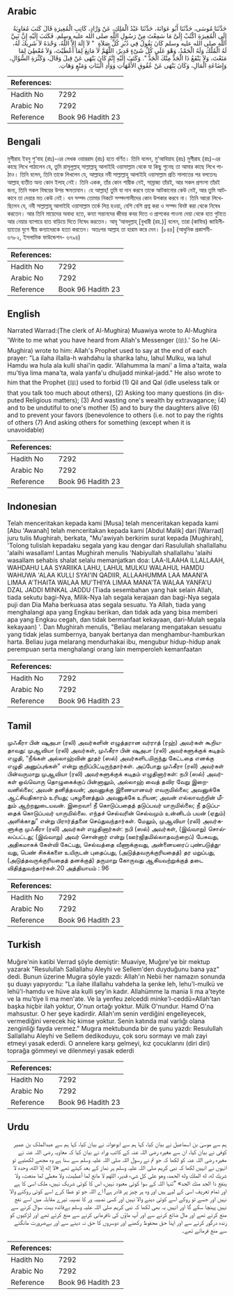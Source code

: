 ## Arabic


<div dir="rtl" lang="ar" style={{fontSize:'larger',backgroundColor:'#f8f9fa',padding:20}}>
حَدَّثَنَا مُوسَى، حَدَّثَنَا أَبُو عَوَانَةَ، حَدَّثَنَا عَبْدُ الْمَلِكِ، عَنْ وَرَّادٍ، كَاتِبِ الْمُغِيرَةِ قَالَ كَتَبَ مُعَاوِيَةُ إِلَى الْمُغِيرَةِ اكْتُبْ إِلَىَّ مَا سَمِعْتَ مِنْ رَسُولِ اللَّهِ صلى الله عليه وسلم‏.‏ فَكَتَبَ إِلَيْهِ إِنَّ نَبِيَّ اللَّهِ صلى الله عليه وسلم كَانَ يَقُولُ فِي دُبُرِ كُلِّ صَلاَةٍ ‏ "‏ لاَ إِلَهَ إِلاَّ اللَّهُ، وَحْدَهُ لاَ شَرِيكَ لَهُ، لَهُ الْمُلْكُ وَلَهُ الْحَمْدُ، وَهْوَ عَلَى كُلِّ شَىْءٍ قَدِيرٌ، اللَّهُمَّ لاَ مَانِعَ لِمَا أَعْطَيْتَ، وَلاَ مُعْطِيَ لِمَا مَنَعْتَ، وَلاَ يَنْفَعُ ذَا الْجَدِّ مِنْكَ الْجَدُّ ‏"‏‏.‏ وَكَتَبَ إِلَيْهِ إِنَّهُ كَانَ يَنْهَى عَنْ قِيلَ وَقَالَ، وَكَثْرَةِ السُّؤَالِ، وَإِضَاعَةِ الْمَالِ، وَكَانَ يَنْهَى عَنْ عُقُوقِ الأُمَّهَاتِ وَوَأْدِ الْبَنَاتِ وَمَنْعٍ وَهَاتِ‏.‏
</div>
<div style={{backgroundColor:'#f8f9fa',padding:20, marginBottom: 10}}><table> <thead> <tr> <th>References:</th> <th></th> </tr> </thead> <tbody><tr><td>Hadith No</td><td>7292</td></tr><tr><td>Arabic No</td><td>7292</td></tr><tr><td>Reference</td><td>Book 96 Hadith 23</td></tr></tbody></table></div>

## Bengali


<div dir="ltr" lang="bn" style={{fontSize:'larger',backgroundColor:'#f8f9fa',padding:20}}>
মুগীরাহ ইবনু শু‘বাহ (রাঃ)-এর লেখক ওয়াররাদ (রাঃ) হতে বর্ণিত। তিনি বলেন, মু‘আবিয়াহ (রাঃ) মুগীরাহ (রাঃ)-এর কাছে লিখে পাঠালেন যে, তুমি রাসূলুল্লাহ্ সাল্লাল্লাহু আলাইহি ওয়াসাল্লাম থেকে যা কিছু শুনেছ তা আমার কাছে লিখে পাঠাও। তিনি বলেন, তিনি তাকে লিখলেন যে, আল্লাহর নবী সাল্লাল্লাহু আলাইহি ওয়াসাল্লাম প্রতি সালাতের পর বলতেনঃ আল্লাহ্ ব্যতীত অন্য কোন ইলাহ্ নেই। তিনি একক, তাঁর কোন শারীক নেই, সাম্রাজ্য তাঁরই, আর সকল প্রশংসা তাঁরই জন্য, তিনি সকল বিষয়ের উপর ক্ষমতাবান। হে আল্লাহ্! তুমি যা দান করবে তাকে আটকানোর কেউ নেই, আর তুমি আটকাবে তা দেয়ার মত কেউ নেই। ধন সম্পদ তোমার নিকটে সম্পদশালীদের কোন উপকার করবে না। তিনি আরো লিখেছিলেন যে, নবী সাল্লাল্লাহু আলাইহি ওয়াসাল্লাম তর্কে লিপ্ত হওয়া, বেশি বেশি প্রশ্ন করা ও সম্পদ বিনষ্ট করা থেকে নিষেধ করতেন। আর তিনি মায়েদের অবাধ্য হতে, কন্যা সন্তানদের জীবন্ত কবর দিতে ও প্রাপকের পাওনা দেয়া থেকে হাত গুটাতে আর নেয়ার ব্যাপারে হাত বাড়িয়ে দিতে নিষেধ করতেন। আবূ ‘আবদুল্লাহ্ [বুখারী (রহ.)] বলেন, তারা (কাফির) জাহিলীয়্যাতের যুগে স্বীয় কন্যাদেরকে হত্যা করতেন। অতঃপর আল্লাহ তা হারাম করে দেন। [৮৪৪] (আধুনিক প্রকাশনী- ৬৭৮২, ইসলামিক ফাউন্ডেশন- ৬৭৯৪)
</div>
<div style={{backgroundColor:'#f8f9fa',padding:20, marginBottom: 10}}><table> <thead> <tr> <th>References:</th> <th></th> </tr> </thead> <tbody><tr><td>Hadith No</td><td>7292</td></tr><tr><td>Arabic No</td><td>7292</td></tr><tr><td>Reference</td><td>Book 96 Hadith 23</td></tr></tbody></table></div>

## English


<div dir="ltr" lang="en" style={{fontSize:'larger',backgroundColor:'#f8f9fa',padding:20}}>
Narrated Warrad:(The clerk of Al-Mughira) Muawiya wrote to Al-Mughira 'Write to me what you have heard from Allah's Messenger (ﷺ).' So he (Al-Mughira) wrote to him: Allah's Prophet used to say at the end of each prayer: "La ilaha illalla-h wahdahu la sharika lahu, lahul Mulku, wa lahul Hamdu wa hula ala kulli shai'in qadir. 'Allahumma la mani' a lima a'taita, wala mu'tiya lima mana'ta, wala yanfa'u dhuljadd minkal-jadd." He also wrote to him that the Prophet (ﷺ) used to forbid (1) Qil and Qal (idle useless talk or that you talk too much about others), (2) Asking too many questions (in disputed Religious matters); (3) And wasting one's wealth by extravagance; (4) and to be undutiful to one's mother (5) and to bury the daughters alive (6) and to prevent your favors (benevolence to others (i.e. not to pay the rights of others (7) And asking others for something (except when it is unavoidable)
</div>
<div style={{backgroundColor:'#f8f9fa',padding:20, marginBottom: 10}}><table> <thead> <tr> <th>References:</th> <th></th> </tr> </thead> <tbody><tr><td>Hadith No</td><td>7292</td></tr><tr><td>Arabic No</td><td>7292</td></tr><tr><td>Reference</td><td>Book 96 Hadith 23</td></tr></tbody></table></div>

## Indonesian


<div dir="ltr" lang="id" style={{fontSize:'larger',backgroundColor:'#f8f9fa',padding:20}}>
Telah menceritakan kepada kami [Musa] telah menceritakan kepada kami [Abu 'Awanah] telah menceritakan kepada kami [Abdul Malik] dari [Warrad] juru tulis Mughirah, berkata, "Mu'awiyah berkirim surat kepada [Mughirah], 'Tolong tulislah kepadaku segala yang kau dengar dari Rasulullah shallallahu 'alaihi wasallam! Lantas Mughirah menulis 'Nabiyullah shallallahu 'alaihi wasallam sehabis shalat selalu memanjatkan doa: LAA-ILAAHA ILLALLAAH, WAHDAHU LAA SYARIIKA LAHU, LAHUL MULKU WALAHUL HAMDU WAHUWA 'ALAA KULLI SYAI'IN QADIIR, ALLAAHUMMA LAA MAANI'A LIMAA A'THAITA WALAA MU'THIYA LIMAA MANA'TA WALAA YANFA'U DZAL JADDI MINKAL JADDU (Tiada sesembahan yang hak selain Allah, tiada sekutu bagi-Nya, Milik-Nya lah segala kerajaan dan bagi-Nya segala puji dan Dia Maha berkuasa atas segala sesuatu. Ya Allah, tiada yang menghalangi apa yang Engkau berikan, dan tidak ada yang bisa memberi apa yang Engkau cegah, dan tidak bermanfaat kekayaan, dari-Mulah segala kekayaan) '. Dan Mughirah menulis, "Beliau melarang mengatakan sesuatu yang tidak jelas sumbernya, banyak bertanya dan menghambur-hamburkan harta. Beliau juga melarang mendurhakai ibu, mengubur hidup-hidup anak perempuan serta menghalangi orang lain memperoleh kemanfaatan
</div>
<div style={{backgroundColor:'#f8f9fa',padding:20, marginBottom: 10}}><table> <thead> <tr> <th>References:</th> <th></th> </tr> </thead> <tbody><tr><td>Hadith No</td><td>7292</td></tr><tr><td>Arabic No</td><td>7292</td></tr><tr><td>Reference</td><td>Book 96 Hadith 23</td></tr></tbody></table></div>

## Tamil


<div dir="ltr" lang="ta" style={{fontSize:'larger',backgroundColor:'#f8f9fa',padding:20}}>
முஃகீரா பின் ஷுஅபா (ரலி) அவர்களின் எழுத்தரான வர்ராத் (ரஹ்) அவர்கள் கூறியதாவது: முஆவியா (ரலி) அவர்கள், முஃகீரா பின் ஷுஅபா (ரலி) அவர்களுக்குக் கடிதம் எழுதி, “நீங்கள் அல்லாஹ்வின் தூதர் (ஸல்) அவர்களிடமிருந்து கேட்டதை எனக்கு எழுதி அனுப்புங்கள்” என்று குறிப்பிட்டிருந்தார்கள். அப்போது முஃகீரா (ரலி) அவர்கள் பின்வருமாறு முஆவியா (ரலி) அவர்களுக்குக் கடிதம் எழுதினார்கள்: நபி (ஸல்) அவர்கள் ஒவ்வொரு தொழுகைக்குப் பின்னாலும், அல்லாஹ் வைத் தவிர வேறு இறைவனில்லை; அவன் தனித்தவன்; அவனுக்கு இணையானவர் எவருமில்லை; அவனுக்கே ஆட்சியதிகாரம் உரியது; புகழனைத்தும் அவனுக்கே உரியன; அவன் எல்லாவற்றின் மீதும் ஆற்றலுடையவன். இறைவா! நீ கொடுப்பதைத் தடுப்பவர் யாருமில்லை; நீ தடுப்பதைக் கொடுப்பவர் யாருமில்லை. எந்தச் செல்வரின் செல்வமும் உன்னிடம் பயன் (ஏதும்) அளிக்காது” என்று பிரார்த்தனை செய்துவந்தார்கள். மேலும், முஆவியா (ரலி) அவர்களுக்கு முஃகீரா (ரலி) அவர்கள் எழுதினார்கள்: நபி (ஸல்) அவர்கள், (இவ்வாறு) சொல்லப்பட்டது; (இவ்வாறு) அவர் சொன்னார் என்று (ஊர்ஜிதமில்லாதவற்றைப்) பேசுவது, அதிகமாகக் கேள்வி கேட்பது, செல்வத்தை வீணாக்குவது, அன்னையரைப் புண்படுத்துவது, பெண் சிசுக்களை உயிருடன் புதைப்பது, (அடுத்தவருக்குரியதைத்) தர மறுப்பது, (அடுத்தவருக்குரியதைத் தனக்குத்) தருமாறு கோருவது ஆகியவற்றுக்குத் தடை விதித்துவந்தார்கள்.20 அத்தியாயம் : 96
</div>
<div style={{backgroundColor:'#f8f9fa',padding:20, marginBottom: 10}}><table> <thead> <tr> <th>References:</th> <th></th> </tr> </thead> <tbody><tr><td>Hadith No</td><td>7292</td></tr><tr><td>Arabic No</td><td>7292</td></tr><tr><td>Reference</td><td>Book 96 Hadith 23</td></tr></tbody></table></div>

## Turkish


<div dir="ltr" lang="tr" style={{fontSize:'larger',backgroundColor:'#f8f9fa',padding:20}}>
Muğıre'nin katibi Verrad şöyle demiştir: Muaviye, Muğıre'ye bir mektup yazarak "Resulullah Sallallahu Aleyhi ve Sellem'den duyduğunu bana yaz" dedi. Bunun üzerine Mugıra şöyle yazdı: Allah'ın Nebii her namazın sonunda şu duayı yapıyordu: "La ilahe illallahu vahdeha la şerıke leh, lehu'l-mulkü ve lehü'l-hamdu ve hüve ala kulli şey'in kadır. Allahümme la mania li ma a'teyte ve la mu'tiye li ma men'ate. Ve la yenfeu zelceddi minke'l-ceddü=Allah'tan başka hiçbir ilah yoktur, O'nun ortağı yoktur. Mülk O'nundur. Hamd O'na mahsustur. O her şeye kadirdir. Allah'ım senin verdiğini engelleyecek, vermediğini verecek hiç kimse yoktur. Senin katında mal varlığı olana zenginliği fayda vermez." Mugıra mektubunda bir de şunu yazdı: Resulullah Sallallahu Aleyhi ve Sellem dedikoduyu, çok soru sormayı ve malı zayi etmeyi yasak ederdi. O annelere karşı gelmeyi, kız çocuklarını (diri diri) toprağa gömmeyi ve dilenmeyi yasak ederdi
</div>
<div style={{backgroundColor:'#f8f9fa',padding:20, marginBottom: 10}}><table> <thead> <tr> <th>References:</th> <th></th> </tr> </thead> <tbody><tr><td>Hadith No</td><td>7292</td></tr><tr><td>Arabic No</td><td>7292</td></tr><tr><td>Reference</td><td>Book 96 Hadith 23</td></tr></tbody></table></div>

## Urdu


<div dir="rtl" lang="ur" style={{fontSize:'larger',backgroundColor:'#f8f9fa',padding:20}}>
ہم سے موسیٰ بن اسماعیل نے بیان کیا، کہا ہم سے ابوعوانہ نے بیان کیا، کہا ہم سے عبدالملک بن عمیر کوفی نے بیان کیا، ان سے مغیرہ رضی اللہ عنہ کے کاتب وراد نے بیان کیا کہ معاویہ رضی اللہ عنہ نے مغیرہ رضی اللہ عنہ کو لکھا کہ جو تم نے رسول اللہ صلی اللہ علیہ وسلم سے سنا ہے وہ مجھے لکھئیے تو انہوں نے انہیں لکھا کہ نبی کریم صلی اللہ علیہ وسلم ہر نماز کے بعد کہتے تھے «لا إله إلا الله،‏‏‏‏ وحده لا شريك له،‏‏‏‏ له الملك وله الحمد،‏‏‏‏ وهو على كل شىء قدير،‏‏‏‏ اللهم لا مانع لما أعطيت،‏‏‏‏ ولا معطي لما منعت،‏‏‏‏ ولا ينفع ذا الجد منك الجد» ”تنہا اللہ کے سوا کوئی معبود نہیں، اس کا کوئی شریک نہیں، ملک اسی کا ہے اور تمام تعریف اسی کے لیے ہیں اور وہ ہر چیز پر قادر ہے! اے اللہ جو تو عطا کرے اسے کوئی روکنے والا نہیں اور جسے تو روکے اسے کوئی دینے والا نہیں اور کسی نصیبہ ور کا نصیبہ تیرے مقابلہ میں اسے نفع نہیں پہنچا سکے گا اور انہیں یہ بھی لکھا کہ نبی کریم صلی اللہ علیہ وسلم بےفائدہ بہت سوال کرنے سے منع کرتے تھے اور مال ضائع کرنے سے اور آپ ماؤں کی نافرمانی کرنے سے منع کرتے تھے اور لڑکیوں کو زندہ درگور کرنے سے اور اپنا حق محفوظ رکھنے اور دوسروں کا حق نہ دینے سے اور بےضرورت مانگنے سے منع فرماتے تھے۔
</div>
<div style={{backgroundColor:'#f8f9fa',padding:20, marginBottom: 10}}><table> <thead> <tr> <th>References:</th> <th></th> </tr> </thead> <tbody><tr><td>Hadith No</td><td>7292</td></tr><tr><td>Arabic No</td><td>7292</td></tr><tr><td>Reference</td><td>Book 96 Hadith 23</td></tr></tbody></table></div>